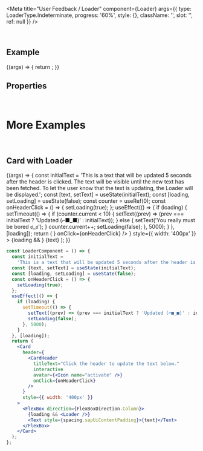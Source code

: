 
<Meta
  title="User Feedback / Loader"
  component={Loader}
  args={{
    type: LoaderType.Indeterminate,
    progress: '60%',
    style: {},
    className: '',
    slot: '',
    ref: null
  }}
/>

<DocsHeader />

<br />

## Example

<Canvas>
  <Story name="Default">
    {(args) => {
      return <Loader {...args} />;
    }}
  </Story>
</Canvas>

## Properties

<ArgsTable story="." />

<br />

# More Examples

<br />

## Card with Loader

<Canvas>
  <Story name="with Card">
    {(args) => {
      const initialText =
        'This is a text that will be updated 5 seconds after the header is clicked. The text will be visible until the new text has been fetched. To let the user know that the text is updating, the Loader will be displayed.';
      const [text, setText] = useState(initialText);
      const [loading, setLoading] = useState(false);
      const counter = useRef(0);
      const onHeaderClick = () => {
        setLoading(true);
      };
      useEffect(() => {
        if (loading) {
          setTimeout(() => {
            if (counter.current < 10) {
              setText((prev) => (prev === initialText ? 'Updated (⌐■_■)' : initialText));
            } else {
              setText('You really must be bored ಠ_ಠ');
            }
            counter.current++;
            setLoading(false);
          }, 5000);
        }
      }, [loading]);
      return (
        <Card
          header={
            <CardHeader
              titleText="Click the header to update the text below."
              interactive
              avatar={<Icon name="activate" />}
              onClick={onHeaderClick}
            />
          }
          style={{ width: '400px' }}
        >
          <FlexBox direction={FlexBoxDirection.Column}>
            {loading && <Loader {...args} />}
            <Text style={spacing.sapUiContentPadding}>{text}</Text>
          </FlexBox>
        </Card>
      );
    }}
  </Story>
</Canvas>

```jsx
const LoaderComponent = () => {
  const initialText =
    'This is a text that will be updated 5 seconds after the header is clicked. The text will be visible until the new text has been fetched. To let the user know that the text is updating, the Loader will be displayed.';
  const [text, setText] = useState(initialText);
  const [loading, setLoading] = useState(false);
  const onHeaderClick = () => {
    setLoading(true);
  };
  useEffect(() => {
    if (loading) {
      setTimeout(() => {
        setText((prev) => (prev === initialText ? 'Updated (⌐■_■)' : initialText));
        setLoading(false);
      }, 5000);
    }
  }, [loading]);
  return (
    <Card
      header={
        <CardHeader
          titleText="Click the header to update the text below."
          interactive
          avatar={<Icon name="activate" />}
          onClick={onHeaderClick}
        />
      }
      style={{ width: '400px' }}
    >
      <FlexBox direction={FlexBoxDirection.Column}>
        {loading && <Loader />}
        <Text style={spacing.sapUiContentPadding}>{text}</Text>
      </FlexBox>
    </Card>
  );
};
```

<Footer />
